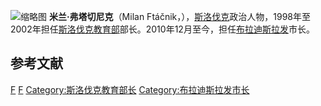 [[File:Milan_Ftáčnik.jpg|缩略图]]
'''米兰·弗塔切尼克'''（Milan Ftáčnik，{{bd|1956年|}}），[[斯洛伐克|斯洛伐克]]政治人物，1998年至2002年担任[[斯洛伐克教育部|斯洛伐克教育部]]部长。2010年12月至今，担任[[布拉迪斯拉发|布拉迪斯拉发]]市长。

==参考文献==
{{Reflist|2}}

[[Category:斯洛伐克政府部长|F]]
[[Category:夸美紐斯大學校友|F]]
[[Category:斯洛伐克教育部长|Category:斯洛伐克教育部长]]
[[Category:布拉迪斯拉发市长|Category:布拉迪斯拉发市长]]